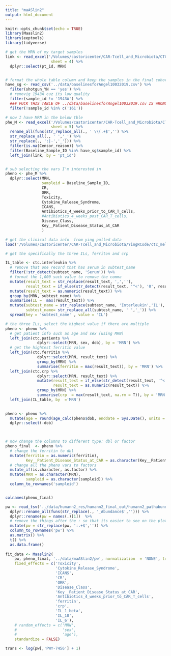 ```yaml
---
title: "maASlin2"
output: html_document
---
```


```r
knitr::opts_chunk$set(echo = TRUE)
library(Maaslin2) 
library(eeptools)
library(tidyverse)
```

```r
# get the MRN of my target samples 
link <- read_excel('/Volumes/castoricenter/CAR-Tcell_and_Microbiota/CTC Event Table 11252019 wo Censor .xlsx',
                    sheet = 4) %>% 
  dplyr::select(pt_id, MRN)


# format the whole table column and keep the samples in the final cohort 33
have_sg <- read_csv('../data/baselinesforAngel10032019.csv') %>% 
  filter(shotgun_YN == 'yes') %>% 
  # removig 1943A cuz its low quality
  filter(sample_id != '1943A') %>% 
  ### FUCK THIS TABLE OF ../data/baselinesforAngel10032019.csv IS WRONG IN 161, it didn’t pass QC because not enough DNA material was present. SO WE DON'T HAVE THE SHOTGUN DATA.
  filter(!sample_id %in% c('161'))

# now I have MRN in the below tble
phe_M <- read_excel('/Volumes/castoricenter/CAR-Tcell_and_Microbiota/CTC Event Table 11252019 wo Censor .xlsx',
                    sheet = 5) %>% 
  rename_all(funs(str_replace_all(., ' \\(.+$','') %>% 
  str_replace_all(., ' ','_') %>% 
  str_replace(., ':|-','_'))) %>% 
  filter(is.na(Censor_reason)) %>% 
  filter(Baseline_Sample_ID %in% have_sg$sample_id) %>% 
  left_join(link, by = 'pt_id')


# sub selecting the vars I'm interested in 
pheno <- phe_M %>% 
  dplyr::select(MRN,
                sampleid = Baseline_Sample_ID,
                CR, 
                ORR, 
                Toxicity, 
                Cytokine_Release_Syndrome,
                ICANS,
                Antibiotics_4_weeks_prior_to_CAR_T_cells,
                #Antibiotics_4_weeks_post_CAR_T_cells,
                Disease_Class,
                Key__Patient_Disease_Status_at_CAR
                )
```

```r
# get the clinical data info  from ying pulled data
load('/Volumes/castoricenter/CAR-Tcell_and_Microbiota/YingRCode/ctc_melody.RData')
```

```r
# get the specifically the three ILs, ferriton and crp

IL_table <- ctc.interleukin %>% 
  # remove that one record that has serum in subtest_name
  filter(!str_detect(subtest_name, 'Serum')) %>% 
  # format the 1,000 such value to remove the comma
  mutate(result_text = str_replace(result_text, ',',''),
         result_text = if_else(str_detect(result_text, '^<'), '0', result_text)) %>% 
  mutate(result_text = as.numeric(result_text)) %>% 
  group_by(MRN, subtest_name) %>% 
  summarise(IL =  max(result_text)) %>% 
  mutate(subtest_name = str_replace(subtest_name, 'Interleukin','IL'),
         subtest_name= str_replace_all(subtest_name, ' ','_')) %>% 
  spread(key = 'subtest_name' , value = 'IL')

# the three ILs, select the highest value if there are multiple 
pheno <- pheno %>% 
  # get patient info such as age and sex (using MRN)
  left_join(ctc.patients %>% 
              dplyr::select(MRN, sex, dob), by = 'MRN') %>% 
  # get the hightest ferritin value 
  left_join(ctc.ferritin %>% 
              dplyr::select(MRN, result_text) %>% 
              group_by(MRN) %>% 
              summarise(ferritin = max(result_text)), by = 'MRN') %>% 
  left_join(ctc.crp %>% 
              dplyr::select(MRN, result_text) %>% 
              mutate(result_text = if_else(str_detect(result_text, '^<'), '0', result_text),
                     result_text = as.numeric(result_text)) %>% 
              group_by(MRN) %>% 
              summarise(crp  = max(result_text, na.rm = T)), by = 'MRN') %>% 
  left_join(IL_table, by  ='MRN')
  

pheno <- pheno %>% 
  mutate(age = round(age_calc(pheno$dob, enddate = Sys.Date(), units = "years", precise = TRUE),0)) %>% 
  dplyr::select(-dob)

  
```


```r
# now change the columns to different type: dbl or factor
pheno_final  <- pheno %>%  
  # change the ferritin to dbl
  mutate(ferritin = as.numeric(ferritin),
         Key__Patient_Disease_Status_at_CAR = as.character(Key__Patient_Disease_Status_at_CAR)) %>% 
  # change all the pheno vars to factors
  mutate_if(is.character, as.factor) %>% 
  mutate(MRN = as.character(MRN),
         sampleid = as.character(sampleid)) %>% 
  column_to_rownames('sampleid')  


colnames(pheno_final)
```

 
```r
pw <- read_tsv('../data/humann2_res/humann2_final_out/humann2_pathabundance_cpm_unstratified.tsv') %>% 
  dplyr::rename_all(funs(str_replace(., '_Abundance$',''))) %>% 
  dplyr::rename(pw = names(.)[1])  %>% 
  # remove the things after the : so that its easier to see on the plot(the pathway name)
  mutate(pw = str_replace(pw, ':.+$','')) %>% 
  column_to_rownames('pw') %>% 
  as.matrix() %>% 
  t() %>% 
  as.data.frame()
 
fit_data <- Maaslin2(
    pw, pheno_final, '../data/maASlin2/pw', normalization  = 'NONE', transform = "LOG",  cores = 4, plot_heatmap = T,
    fixed_effects = c('Toxicity', 
                      'Cytokine_Release_Syndrome',
                      'ICANS',
                      'CR',
                      'ORR', 
                      'Disease_Class',
                      'Key__Patient_Disease_Status_at_CAR',
                      'Antibiotics_4_weeks_prior_to_CAR_T_cells', 
                      'ferritin',
                      'crp',
                      'IL_1_beta',
                      'IL_10',
                      'IL_6'),
    # random_effects = c('MRN',
    #                    'sex',
    #                    'age'),
    standardize = FALSE)

```

```r
trans <- log(pw[,'PWY-7456'] + 1)
```


